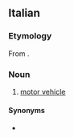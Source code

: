 ==Italian==

===Etymology===
From {{affix|it|auto-|veicolo}}.

===Noun===
{{wikipedia|lang=it}}
{{it-noun|m}}

# [[motor vehicle]]

====Synonyms====
* {{l|it|automezzo}}

{{C|it|Vehicles}}